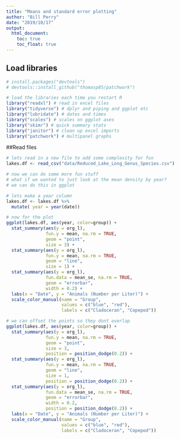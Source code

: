 ```yaml
---
title: "Means and standard error plotting"
author: "Bill Perry"
date: "2019/10/17"
output:
  html_document:
    toc: true
    toc_float: true
---
```


## Load libraries

```r

# install.packages("devtools")
# devtools::install_github("thomasp85/patchwork")

# load the libraries each time you restart R
library("readxl") # read in excel files
library("tidyverse") # dplyr and piping and ggplot etc
library("lubridate") # dates and times
library("scales") # scales on ggplot ases
library("skimr") # quick summary stats
library("janitor") # clean up excel imports
library("patchwork") # multipanel graphs
```


##Read files

```r
# lets read in a new file to add some complexity for fun
lakes.df <- read_csv("data/Reduced_Lake_Long_Genus_Species.csv")


```

```r
# now we can do some more fun stuff
# what if we wanted to just look at the mean density by year?
# we can do this in ggplot

# lets make a year column
lakes.df <- lakes.df %>%
  mutate( year = year(date))

```



```r
# now for the plot
ggplot(lakes.df, aes(year, color=group)) + 
  stat_summary(aes(y = org_l),
               fun.y = mean, na.rm = TRUE,
               geom = "point",
               size = 3) + 
  stat_summary(aes(y = org_l),
               fun.y = mean, na.rm = TRUE,
               geom = "line",
               size = 1) +
  stat_summary(aes(y = org_l),
               fun.data = mean_se, na.rm = TRUE,
               geom = "errorbar",
               width = 0.2) +
  labs(x = "Date", y = "Animals (Number per Liter)") +
  scale_color_manual(name = "Group", 
                     values = c("blue", "red"),
                     labels = c("Cladoceran", "Copepod"))
```


```r
# we can offset the points so they dont overlap
ggplot(lakes.df, aes(year, color=group)) + 
  stat_summary(aes(y = org_l),
               fun.y = mean, na.rm = TRUE,
               geom = "point",
               size = 3, 
               position = position_dodge(0.2)) +
  stat_summary(aes(y = org_l),
               fun.y = mean, na.rm = TRUE,
               geom = "line",
               size = 1, 
               position = position_dodge(0.2)) +
  stat_summary(aes(y = org_l),
               fun.data = mean_se, na.rm = TRUE,
               geom = "errorbar",
               width = 0.2, 
               position = position_dodge(0.2)) +
  labs(x = "Date", y = "Animals (Number per Liter)") +
  scale_color_manual(name = "Group", 
                     values = c("blue", "red"),
                     labels = c("Cladoceran", "Copepod"))

```





<!-- Global site tag (gtag.js) - Google Analytics -->
<script async src="https://www.googletagmanager.com/gtag/js?id=UA-88373117-6"></script>
<script>
  window.dataLayer = window.dataLayer || [];
  function gtag(){dataLayer.push(arguments);}
  gtag('js', new Date());

  gtag('config', 'UA-88373117-6');
</script>
